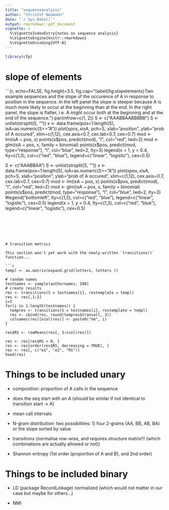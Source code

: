 ```yaml
---
title: "sequenceanalysis"
author: "Christof Neumann"
date: "`r Sys.Date()`"
output: rmarkdown::pdf_document
vignette: >
  %\VignetteIndexEntry{notes on sequence analysis}
  %\VignetteEngine{knitr::rmarkdown}
  %\VignetteEncoding{UTF-8}
---
```


```r
library(cfp)
```

# slope of elements

```{r, echo=FALSE, fig.height=3.5, fig.cap="\\label{fig:slopelements}Two example sequences and the slope of the occurence of A in response to position in the sequence. In the left panel the slope is steeper because A is much more likely to occur at the beginning than at the end. In the right panel, the slope is flatter, i.e. A might occur both at the beginning and at the end of the sequence."}
par(mfrow=c(1, 2))
S <- c("AAABBAABBBBB")
S <- unlist(strsplit(S, ""))
x <- data.frame(pos=1:length(S), isA=as.numeric(S=="A"))
plot(x$pos, x$isA, pch=S, xlab="position", ylab="prob of A occured", xlim=c(1,12), cex.axis=0.7, cex.lab=0.7, cex=0.7)
mod <- lm(isA ~ pos, x)
points(x$pos, predict(mod), "l", col="red", lwd=2)
mod <- glm(isA ~ pos, x, family = binomial)
points(x$pos, predict(mod, type="response"), "l", col="blue", lwd=2, lty=3)
legend(x = 1, y = 0.4, lty=c(1,3), col=c("red", "blue"), legend=c("linear", "logistic"), cex=0.5)

S <- c("AAABBAA")
S <- unlist(strsplit(S, ""))
x <- data.frame(pos=1:length(S), isA=as.numeric(S=="A"))
plot(x$pos, x$isA, pch=S, xlab="position", ylab="prob of A occured", xlim=c(1,12), cex.axis=0.7, cex.lab=0.7, cex=0.7)
mod <- lm(isA ~ pos, x)
points(x$pos, predict(mod), "l", col="red", lwd=2)
mod <- glm(isA ~ pos, x, family = binomial)
points(x$pos, predict(mod, type="response"), "l", col="blue", lwd=2, lty=3)
#legend("bottomleft", lty=c(1,3), col=c("red", "blue"), legend=c("linear", "logistic"), cex=0.5)
legend(x = 1, y = 0.4, lty=c(1,3), col=c("red", "blue"), legend=c("linear", "logistic"), cex=0.5)
```






# transition metrics

This section won't yet work with the newly-written `transitions()` function...

```r
templ <- as.matrix(expand.grid(letters, letters ))

# random names
testnames <- sample(authornames, 200)
# create results
res <- transitions(S = testnames[1], restemplate = templ)
res <- res[,1:2]
i=3
for(i in 1:length(testnames)) {
  tempres <- transitions(S = testnames[i], restemplate = templ)
  res <- cbind(res, round(tempres$transall, 3))
  colnames(res)[ncol(res)] <- paste0("nm", i)
}

res$RS <- rowMeans(res[, 3:ncol(res)])

res <- res[res$RS > 0, ]
res <- res[order(res$RS, decreasing = TRUE), ]
res <- res[, c("e1", "e2", "RS")]
head(res)
```



# Things to be included unary

+ composition: proportion of A calls in the sequence

+ does the seq start with an A (should be similar if not identical to transition start -> A)

+ mean call intervals 

+ N-gram distribution: two possibilities: 1) four 2-grams (AA, BB, AB, BA) or the slope sorted by value

+ transitions (normalise row-wise, and requires structure matrix!!! (which combinations are actually allowed or not))

+ Shannon entropy (1st order (proportion of A and B), and 2nd order)

# Things to be included binary

+ LD (package RecordLinkage) normalized (which would not matter in our case but maybe for others...)

+ NMI




